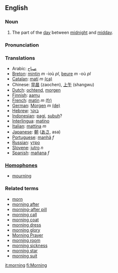 ==English==
===Noun===

#The part of the [[day]] between [[midnight]] and [[midday]].
===Pronunciation===

===Translations===
*Arabic:  [[صباح]]
*[[Breton]]: [[mintin]] ''m'' -ioù ''pl'', [[beure]] ''m'' -où ''pl''
*[[Catalan]]: [[matí]] ''m'' [[:ca:matí|(ca)]] 
*Chinese: [[早晨]] (zaochen), [[上午]] (shangwu)
*[[Dutch]]: [[ochtend]], [[morgen]]
*[[Finnish]]: [[aamu]]
*[[French]]: [[matin]] ''m'' [[:fr:matin|(fr)]] 
*[[German]]: [[Morgen]] ''m'' [[:de:Morgen|(de)]] 
*[[Hebrew]]: [[בוקר]]
*[[Indonesian]]: [[pagi]], [[subuh]]?
*[[Interlingua]]: [[matino]]
*[[Italian]]: [[mattina]] ''m''
*[[Japanese]]: [[朝]] ([[あさ]], asa)
*[[Portuguese]]: [[manhã]] ''f''
*[[Russian]]: [[утро]]
*[[Slovene]]: [[jutro]] ''n''
*[[Spanish]]: [[mañana]] ''f''

===[[Homophone]]s===
*[[mourning]]

===Related terms===
*[[morn]]
*[[morning after]]
*[[morning-after pill]]
*[[morning call]]
*[[morning coat]]
*[[morning dress]]
*[[morning glory]]
*[[Morning Prayer]]
*[[morning room]]
*[[morning sickness]]
*[[morning star]]
*[[morning suit]]

[[it:morning]]
[[fi:Morning]]